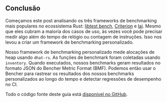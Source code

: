 ## Conclusão

Começamos este post analisando os três frameworks de benchmarking mais populares no ecossistema Rust:
[libtest bench][libtest bench], [Criterion][criterion] e [Iai][iai].
Mesmo que eles cubram a maioria dos casos de uso,
às vezes você pode precisar medir algo além do tempo de relógio ou contagem de instruções.
Isso nos levou a criar um framework de benchmarking personalizado.

Nosso framework de benchmarking personalizado mede alocações de heap usando `dhat-rs`.
As funções de benchmark foram coletadas usando `inventory`.
Quando executados, nossos benchmarks geram resultados no formato JSON do Bencher Metric Format (BMF).
Podemos então usar o Bencher para rastrear os resultados dos nossos benchmarks personalizados ao longo do tempo
e detectar regressões de desempenho no CI.

Todo o código fonte deste guia está [disponível no GitHub][github bencher].

[github bencher]: https://github.com/bencherdev/bencher/tree/main/examples/rust/custom

[libtest bench]: /pt/learn/benchmarking/rust/libtest-bench/
[criterion]: /pt/learn/benchmarking/rust/criterion/
[iai]: /pt/learn/benchmarking/rust/iai/
